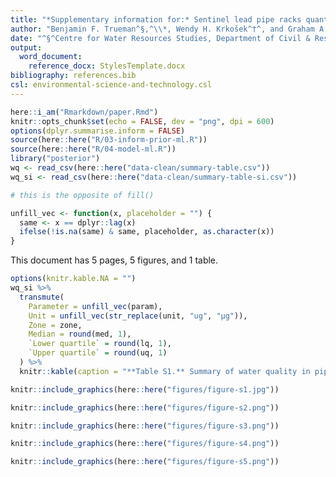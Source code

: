 ```yaml
---
title: "*Supplementary information for:* Sentinel lead pipe racks quantify orthophosphate's dose-response in drinking water"
author: "Benjamin F. Trueman^§,^\\*, Wendy H. Krkošek^†^, and Graham A. Gagnon^§^"
date: "^§^Centre for Water Resources Studies, Department of Civil & Resource Engineering, Dalhousie University, 1360 Barrington St., Halifax, Nova Scotia, Canada B3H 4R2  \n&nbsp;  \n^†^Halifax Water, 450 Cowie Hill Rd., Halifax, Nova Scotia, Canada,  B3P 2V3  \n&nbsp;   \n&nbsp;*Corresponding author  \n&nbsp;E-mail: benjamin.trueman@dal.ca    \n&nbsp;Tel:902.494.6070  \n&nbsp;Fax: 902.494.3105"
output:
  word_document:
    reference_docx: StylesTemplate.docx
bibliography: references.bib
csl: environmental-science-and-technology.csl
---
```


```r
here::i_am("Rmarkdown/paper.Rmd")
knitr::opts_chunk$set(echo = FALSE, dev = "png", dpi = 600)
options(dplyr.summarise.inform = FALSE)
source(here::here("R/03-inform-prior-ml.R"))
source(here::here("R/04-model-ml.R"))
library("posterior")
wq <- read_csv(here::here("data-clean/summary-table.csv"))
wq_si <- read_csv(here::here("data-clean/summary-table-si.csv"))
```

```r
# this is the opposite of fill()

unfill_vec <- function(x, placeholder = "") {
  same <- x == dplyr::lag(x)
  ifelse(!is.na(same) & same, placeholder, as.character(x))
}

```

This document has 5 pages, 5 figures, and 1 table.

```r
options(knitr.kable.NA = "")
wq_si %>% 
  transmute(
    Parameter = unfill_vec(param),
    Unit = unfill_vec(str_replace(unit, "ug", "µg")),
    Zone = zone,
    Median = round(med, 1), 
    `Lower quartile` = round(lq, 1),
    `Upper quartile` = round(uq, 1)
  ) %>% 
  knitr::kable(caption = "**Table S1.** Summary of water quality in pipe rack effluent, by zone.")

```

```r
knitr::include_graphics(here::here("figures/figure-s1.jpg"))
```

```r
knitr::include_graphics(here::here("figures/figure-s2.png"))
```

```r
knitr::include_graphics(here::here("figures/figure-s3.png"))
```

```r
knitr::include_graphics(here::here("figures/figure-s4.png"))
```

```r
knitr::include_graphics(here::here("figures/figure-s5.png"))
```
